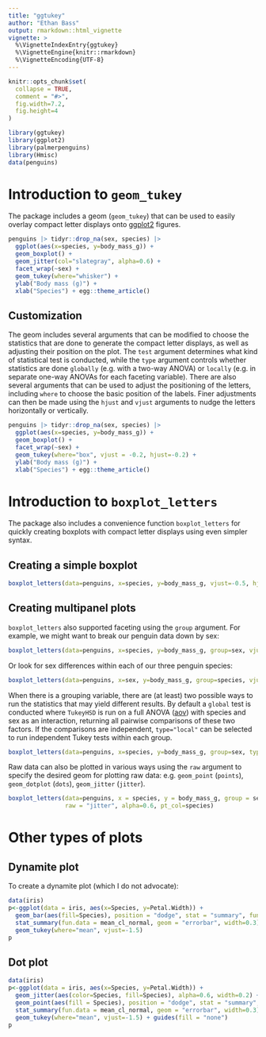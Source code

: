 ```yaml
---
title: "ggtukey"
author: "Ethan Bass"
output: rmarkdown::html_vignette
vignette: >
  %\VignetteIndexEntry{ggtukey}
  %\VignetteEngine{knitr::rmarkdown}
  %\VignetteEncoding{UTF-8}
---
```


```r
knitr::opts_chunk$set(
  collapse = TRUE,
  comment = "#>",
  fig.width=7.2,
  fig.height=4
)
```

```r
library(ggtukey)
library(ggplot2)
library(palmerpenguins)
library(Hmisc)
data(penguins)
```

# Introduction to `geom_tukey` 

The package includes a geom (`geom_tukey`) that can be used to easily overlay compact letter displays onto [ggplot2](https://ggplot2.tidyverse.org/) figures.

```r
penguins |> tidyr::drop_na(sex, species) |> 
  ggplot(aes(x=species, y=body_mass_g)) +
  geom_boxplot() + 
  geom_jitter(col="slategray", alpha=0.6) +
  facet_wrap(~sex) +
  geom_tukey(where="whisker") +
  ylab("Body mass (g)") +
  xlab("Species") + egg::theme_article()
```

## Customization

The geom includes several arguments that can be modified to choose the statistics that are done to generate the compact letter displays, as well as adjusting their position on the plot. The `test` argument determines what kind of statistical test is conducted, while the `type` argument controls whether statistics are done `globally` (e.g. with a two-way ANOVA) or `locally` (e.g. in separate one-way ANOVAs for each faceting variable). There are also several arguments that can be used to adjust the positioning of the letters, including `where` to choose the basic position of the labels. Finer adjustments can then be made using the `hjust` and `vjust` arguments to nudge the letters horizontally or vertically.

```r
penguins |> tidyr::drop_na(sex, species) |> 
  ggplot(aes(x=species, y=body_mass_g)) +
  geom_boxplot() + 
  facet_wrap(~sex) +
  geom_tukey(where="box", vjust = -0.2, hjust=-0.2) +
  ylab("Body mass (g)") +
  xlab("Species") + egg::theme_article()
```

# Introduction to `boxplot_letters`

The package also includes a convenience function `boxplot_letters` for quickly creating boxplots with compact letter displays using even simpler syntax.

## Creating a simple boxplot

```r
boxplot_letters(data=penguins, x=species, y=body_mass_g, vjust=-0.5, hjust=-0.3, type="global")
```

## Creating multipanel plots

`boxplot_letters` also supported faceting using the `group` argument. For example, we might want to break our penguin data down by sex:

```r
boxplot_letters(data=penguins, x=species, y=body_mass_g, group=sex, vjust=-0.5)
```

Or look for sex differences within each of our three penguin species:

```r
boxplot_letters(data=penguins, x=sex, y=body_mass_g, group=species, vjust=-0.5, hjust=-0.2)
```

When there is a grouping variable, there are (at least) two possible ways to run the statistics that may yield different results. By default a `global` test is conducted where `TukeyHSD` is run on a full ANOVA ([aov](https://www.rdocumentation.org/packages/stats/versions/3.6.2/topics/aov)) with species and sex as an interaction, returning all pairwise comparisons of these two factors. If the comparisons are independent, `type="local"` can be selected to run independent Tukey tests within each group.

```r
boxplot_letters(data=penguins, x=species, y=body_mass_g, group=sex, type="local", vjust=-0.5, hjust=-0.2)
```

Raw data can also be plotted in various ways using the `raw` argument to specify the desired geom for plotting raw data: e.g. `geom_point` (`points`), `geom_dotplot` (`dots`), `geom_jitter` (`jitter`).

```r
boxplot_letters(data=penguins, x = species, y = body_mass_g, group = sex, vjust = -0.5, hjust=-0.2, 
                raw = "jitter", alpha=0.6, pt_col=species)
```

# Other types of plots

## Dynamite plot

To create a dynamite plot (which I do not advocate):

```r
data(iris)
p<-ggplot(data = iris, aes(x=Species, y=Petal.Width)) +
  geom_bar(aes(fill=Species), position = "dodge", stat = "summary", fun = "mean", width=0.6) +
  stat_summary(fun.data = mean_cl_normal, geom = "errorbar", width=0.3) + 
  geom_tukey(where="mean", vjust=-1.5)
p
```
   
## Dot plot

```r
data(iris)
p<-ggplot(data = iris, aes(x=Species, y=Petal.Width)) +
  geom_jitter(aes(color=Species, fill=Species), alpha=0.6, width=0.2) +
  geom_point(aes(fill = Species), position = "dodge", stat = "summary", fun = "mean") +
  stat_summary(fun.data = mean_cl_normal, geom = "errorbar", width=0.3) + 
  geom_tukey(where="mean", vjust=-1.5) + guides(fill = "none")
p
```
